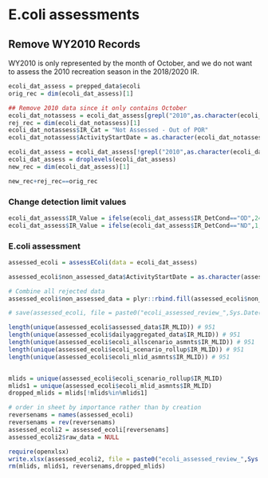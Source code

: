 # E.coli assessments
## Remove WY2010 Records
WY2010 is only represented by the month of October, and we do not want to assess the 2010 recreation season in the 2018/2020 IR.
```r
ecoli_dat_assess = prepped_data$ecoli
orig_rec = dim(ecoli_dat_assess)[1]

## Remove 2010 data since it only contains October
ecoli_dat_notassess = ecoli_dat_assess[grepl("2010",as.character(ecoli_dat_assess$ActivityStartDate)),] # ADD TO REJECTED DATA
rej_rec = dim(ecoli_dat_notassess)[1]
ecoli_dat_notassess$IR_Cat = "Not Assessed - Out of POR"
ecoli_dat_notassess$ActivityStartDate = as.character(ecoli_dat_notassess$ActivityStartDate)

ecoli_dat_assess = ecoli_dat_assess[!grepl("2010",as.character(ecoli_dat_assess$ActivityStartDate)),]
ecoli_dat_assess = droplevels(ecoli_dat_assess)
new_rec = dim(ecoli_dat_assess)[1]

new_rec+rej_rec==orig_rec

```

### Change detection limit values
```r
ecoli_dat_assess$IR_Value = ifelse(ecoli_dat_assess$IR_DetCond=="OD",2420,ecoli_dat_assess$IR_Value)
ecoli_dat_assess$IR_Value = ifelse(ecoli_dat_assess$IR_DetCond=="ND",1,ecoli_dat_assess$IR_Value)

```

### E.coli assessment 
```r
assessed_ecoli = assessEColi(data = ecoli_dat_assess)

assessed_ecoli$non_assessed_data$ActivityStartDate = as.character(assessed_ecoli$non_assessed_data$ActivityStartDate)

# Combine all rejected data
assessed_ecoli$non_assessed_data = plyr::rbind.fill(assessed_ecoli$non_assessed_data, ecoli_dat_notassess)

# save(assessed_ecoli, file = paste0("ecoli_assessed_review_",Sys.Date(),".RData"))
```

```r
length(unique(assessed_ecoli$assessed_data$IR_MLID)) # 951
length(unique(assessed_ecoli$dailyaggregated_data$IR_MLID)) # 951
length(unique(assessed_ecoli$ecoli_allscenario_asmnts$IR_MLID)) # 951
length(unique(assessed_ecoli$ecoli_scenario_rollup$IR_MLID)) # 951
length(unique(assessed_ecoli$ecoli_mlid_asmnts$IR_MLID)) # 951


mlids = unique(assessed_ecoli$ecoli_scenario_rollup$IR_MLID)
mlids1 = unique(assessed_ecoli$ecoli_mlid_asmnts$IR_MLID)
dropped_mlids = mlids[!mlids%in%mlids1]

# order in sheet by importance rather than by creation
reversenams = names(assessed_ecoli)
reversenams = rev(reversenams)
assessed_ecoli2 = assessed_ecoli[reversenams]
assessed_ecoli2$raw_data = NULL

require(openxlsx)
write.xlsx(assessed_ecoli2, file = paste0("ecoli_assessed_review_",Sys.Date(),".xlsx"))
rm(mlids, mlids1, reversenams,dropped_mlids)
```

